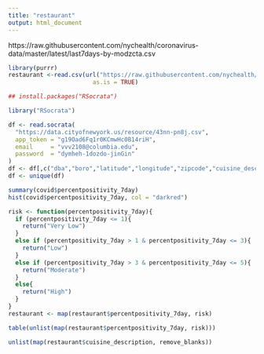 ```yaml
---
title: "restaurant"
output: html_document
---
```


https://raw.githubusercontent.com/nychealth/coronavirus-data/master/latest/last7days-by-modzcta.csv
```r
library(purrr)
restaurant <-read.csv(url("https://raw.githubusercontent.com/nychealth/coronavirus-data/master/latest/last7days-by-modzcta.csv"), 
                        as.is = TRUE)

## install.packages("RSocrata")

library("RSocrata")

df <- read.socrata(
  "https://data.cityofnewyork.us/resource/43nn-pn8j.csv",
  app_token = "g19Oad6Fq1r0KCmwHc0B14riH",
  email     = "vvv2108@columbia.edu",
  password  = "dymheh-1dozdo-jinGin"
)
df <- df[,c("dba","boro","latitude","longitude","zipcode","cuisine_description")]
df <- unique(df)

summary(covid$percentpositivity_7day)
hist(covid$percentpositivity_7day, col = "darkred")

risk <- function(percentpositivity_7day){
  if (percentpositivity_7day <= 1){
    return("Very Low")
  }
  else if (percentpositivity_7day > 1 & percentpositivity_7day <= 3){
    return("Low")
  }
  else if (percentpositivity_7day > 3 & percentpositivity_7day <= 5){
    return("Moderate")
  }
  else{
    return("High")
  }
}
restaurant <- map(restaurant$percentpositivity_7day, risk)

table(unlist(map(restaurant$percentpositivity_7day, risk)))

unlist(map(restaurant$cuisine_description, remove_blanks))
```

